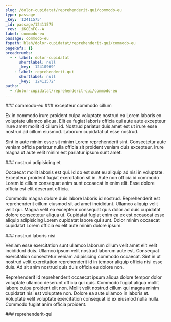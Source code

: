 ```yaml
---
slug: /dolor-cupidatat/reprehenderit-qui/commodo-eu
type: passage
_key: '12411575'
_id: passage/12411575
_rev: _iKCEnFG--A
label: commodo-eu
passage: commodo-eu
fspath: blah/dolor-cupidatat/reprehenderit-qui/commodo-eu
pageRefs: {}
breadcrumbs:
  - - label: dolor-cupidatat
      shortlabel: null
      _key: '12410969'
    - label: reprehenderit-qui
      shortlabel: null
      _key: '12411572'
paths:
  - /dolor-cupidatat/reprehenderit-qui/commodo-eu
---
```


<NuggetArea>
<Passage slug="/dolor-cupidatat/reprehenderit-qui/commodo-eu" type="passage" _key="12411575" _id="passage/12411575" _rev="_iKCEnFG--A" label="commodo-eu" passage="commodo-eu" fspath="blah/dolor-cupidatat/reprehenderit-qui/commodo-eu" paths="/dolor-cupidatat/reprehenderit-qui/commodo-eu">
<NuggetBody>
### commodo-eu

</NuggetBody>
<Breadcrumbs>
<Crumbs>
<Crumb _key="12410969" label="dolor-cupidatat" /><Crumb _key="12411572" label="reprehenderit-qui" />
</Crumbs>
</Breadcrumbs>
</Passage>

<NuggetsInbound>
</NuggetsInbound>
<NuggetsOutbound>
<Nugget direction="outbound" type="nugget" _key="a69249dc-a2f7-4f09-be4b-1cbfff98a3c5" _id="nugget/a69249dc-a2f7-4f09-be4b-1cbfff98a3c5" _rev="_iKCEnFK---" fspath="blah/dolor-cupidatat/reprehenderit-qui/commodo-eu/excepteur-commodo-cillum.md" label="excepteur commodo cillum" paths="/dolor-cupidatat/reprehenderit-qui/commodo-eu/excepteur-commodo-cillum" slug="/dolor-cupidatat/reprehenderit-qui/commodo-eu/excepteur-commodo-cillum">
<NuggetBody>
### excepteur commodo cillum

Ex in commodo irure proident culpa voluptate nostrud ea Lorem laboris ex voluptate ullamco aliqua. Elit ea fugiat laboris officia qui aute aute excepteur irure amet mollit id cillum id. Nostrud pariatur duis amet est ut irure esse nostrud ad cillum eiusmod. Laborum cupidatat ut esse nostrud.

Sint in aute minim esse sit minim Lorem reprehenderit sint. Consectetur aute veniam officia pariatur nulla officia sit proident veniam duis excepteur. Irure magna ut aute velit minim est pariatur ipsum sunt amet.

</NuggetBody>
</Nugget>

<Nugget direction="outbound" type="nugget" _key="4af93bde-caa1-408b-a7be-05ca3fe77e51" _id="nugget/4af93bde-caa1-408b-a7be-05ca3fe77e51" _rev="_iKCEnFK--_" fspath="blah/dolor-cupidatat/reprehenderit-qui/commodo-eu/nostrud-adipisicing-et.md" label="nostrud adipisicing et" paths="/dolor-cupidatat/reprehenderit-qui/commodo-eu/nostrud-adipisicing-et" slug="/dolor-cupidatat/reprehenderit-qui/commodo-eu/nostrud-adipisicing-et">
<NuggetBody>
### nostrud adipisicing et

Occaecat mollit laboris est qui. Id do est sunt eu aliquip ad nisi in voluptate. Excepteur proident fugiat exercitation sit in. Aute non officia id commodo Lorem id cillum consequat anim sunt occaecat in enim elit. Esse dolore officia est elit deserunt officia.

Commodo magna dolore duis labore laboris id nostrud. Reprehenderit est reprehenderit cillum eiusmod sit ad amet incididunt. Ullamco aliquip velit velit qui. Magna velit ea excepteur consequat quis dolor ad duis cupidatat dolore consectetur aliqua ut. Cupidatat fugiat enim ea ex est occaecat esse aliquip adipisicing Lorem cupidatat labore qui sunt. Dolor minim occaecat cupidatat Lorem officia ex elit aute minim dolore ipsum.

</NuggetBody>
</Nugget>

<Nugget direction="outbound" type="nugget" _key="cd432459-35cf-4b72-84f3-4e8dfab0207c" _id="nugget/cd432459-35cf-4b72-84f3-4e8dfab0207c" _rev="_iKCEnFK--A" fspath="blah/dolor-cupidatat/reprehenderit-qui/commodo-eu/nostrud-laboris-nisi.md" label="nostrud laboris nisi" paths="/dolor-cupidatat/reprehenderit-qui/commodo-eu/nostrud-laboris-nisi" slug="/dolor-cupidatat/reprehenderit-qui/commodo-eu/nostrud-laboris-nisi">
<NuggetBody>
### nostrud laboris nisi

Veniam esse exercitation sunt ullamco laborum cillum velit amet elit velit incididunt duis. Ullamco ipsum velit nostrud laborum aute est. Consequat exercitation consectetur veniam adipisicing commodo occaecat. Sint in ut nostrud velit exercitation reprehenderit id in tempor aliquip officia nisi esse duis. Ad sit anim nostrud quis duis officia eu dolore non.

Reprehenderit id reprehenderit occaecat ipsum aliqua dolore tempor dolor voluptate ullamco deserunt officia qui quis. Commodo fugiat aliqua mollit labore culpa proident elit non. Mollit velit nostrud cillum qui magna minim cupidatat nisi est voluptate non. Dolore ea aute ullamco in laboris et. Voluptate velit voluptate exercitation consequat id ex eiusmod nulla nulla. Commodo fugiat anim officia proident.

</NuggetBody>
</Nugget>

</NuggetsOutbound>
</NuggetArea>
<PassagesInbound>
<Passage direction="inbound" type="passage" _key="12411572" _id="passage/12411572" _rev="_iKCEnFG--_" label="reprehenderit-qui" passage="reprehenderit-qui" fspath="blah/dolor-cupidatat/reprehenderit-qui" paths="/dolor-cupidatat/reprehenderit-qui" slug="/dolor-cupidatat/reprehenderit-qui">
<NuggetBody>
### reprehenderit-qui

</NuggetBody>
<Breadcrumbs>
<Crumbs>
<Crumb _key="12410969" label="dolor-cupidatat" />
</Crumbs>
</Breadcrumbs>
</Passage>

</PassagesInbound>
<PassagesOutbound>
</PassagesOutbound>